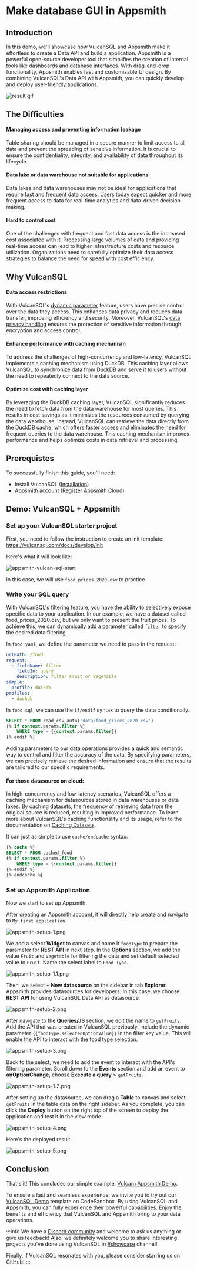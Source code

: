 # Make database GUI in Appsmith

## Introduction

In this demo, we'll showcase how VulcanSQL and Appsmith make it effortless to create a Data API and build a application. Appsmith is a powerful open-source developer tool that simplifies the creation of internal tools like dashboards and database interfaces. With drag-and-drop functionality, Appsmith enables fast and customizable UI design. By combining VulcanSQL's Data API with Appsmith, you can quickly develop and deploy user-friendly applications.

![result gif](./imgs/result.gif)

## The Difficulties

#### Managing access and preventing information leakage
Table sharing should be managed in a secure manner to limit access to all data and prevent the spreading of sensitive information. It is crucial to ensure the confidentiality, integrity, and availability of data throughout its lifecycle.

#### Data lake or data warehouse not suitable for applications
Data lakes and data warehouses may not be ideal for applications that require fast and frequent data access. Users today expect quicker and more frequent access to data for real-time analytics and data-driven decision-making.

#### Hard to control cost
One of the challenges with frequent and fast data access is the increased cost associated with it. Processing large volumes of data and providing real-time access can lead to higher infrastructure costs and resource utilization. Organizations need to carefully optimize their data access strategies to balance the need for speed with cost efficiency.


## Why VulcanSQL

#### Data access restrictions
With VulcanSQL's [dynamic parameter](/docs/develop/dynamic-param) feature, users have precise control over the data they access. This enhances data privacy and reduces data transfer, improving efficiency and security. Moreover, VulcanSQL's [data privacy handling](/docs/data-privacy/overview) ensures the protection of sensitive information through encryption and access control.

#### Enhance performance with caching mechanism
To address the challenges of high-concurrency and low-latency, VulcanSQL implements a caching mechanism using DuckDB. This caching layer allows VulcanSQL to synchronize data from DuckDB and serve it to users without the need to repeatedly connect to the data source.

#### Optimize cost with caching layer
By leveraging the DuckDB caching layer, VulcanSQL significantly reduces the need to fetch data from the data warehouse for most queries. This results in cost savings as it minimizes the resources consumed by querying the data warehouse. Instead, VulcanSQL can retrieve the data directly from the DuckDB cache, which offers faster access and eliminates the need for frequent queries to the data warehouse. This caching mechanism improves performance and helps optimize costs in data retrieval and processing.


## Prerequistes
To successfully finish this guide, you'll need:
- Install VulcanSQL ([Installation](/docs/get-started/installation))
- Appsmith account ([Register Appsmith Cloud](https://app.appsmith.com/))


## Demo: VulcanSQL + Appsmith

### Set up your VulcanSQL starter project

First, you need to follow the instruction to create an init template:
https://vulcansql.com/docs/develop/init

Here's what it will look like:

![appsmith-vulcan-sql-start](./imgs/appsmith-vulcan-sql-start.png)

In this case, we will use `food_prices_2020.csv` to practice.


### Write your SQL query
With VulcanSQL's filtering feature, you have the ability to selectively expose specific data to your application. In our example, we have a dataset called food_prices_2020.csv, but we only want to present the fruit prices. To achieve this, we can dynamically add a parameter called `filter` to specify the desired data filtering. 

In `food.yaml`, we define the parameter we need to pass in the request:
```yaml
urlPath: /food
request:
  - fieldName: filter
    fieldIn: query
    description: filter Fruit or Vegetable
sample:
  profile: duckdb
profiles:
  - duckdb
```

In `food.sql`, we can use the `if/endif` syntax to query the data conditionally.

```sql
SELECT * FROM read_csv_auto('data/food_prices_2020.csv')
{% if context.params.filter %}
    WHERE type = {{context.params.filter}}
{% endif %}
```

Adding parameters to our data operations provides a quick and semantic way to control and filter the accuracy of the data. By specifying parameters, we can precisely retrieve the desired information and ensure that the results are tailored to our specific requirements. 

#### For those datasource on cloud:

In high-concurrency and low-latency scenarios, VulcanSQL offers a caching mechanism for datasources stored in data warehouses or data lakes. By caching datasets, the frequency of retrieving data from the original source is reduced, resulting in improved performance. To learn more about VulcanSQL's caching functionality and its usage, refer to the documentation on [Caching Datasets](/docs/develop/cache).

It can just as simple to use `cache/endcache` syntax:

```sql
{% cache %}
SELECT * FROM cached_food
{% if context.params.filter %}
    WHERE type = {{context.params.filter}}
{% endif %}
{% endcache %}
```

### Set up Appsmith Application
Now we start to set up Appsmith.

After creating an Appsmith account, it will directly help create and navigate to `My first application`.

![appsmith-setup-1.png](./imgs/appsmith-setup-1.png)

We add a select **Widget** to canvas and name it `foodType` to prepare the parameter for **REST API** in next step.
In the **Options** section, we add the value `Fruit` and `Vegetable` for filtering the data and set default selected value to `Fruit`.
Name the select label to `Food Type`.

![appsmith-setup-1.1.png](./imgs/appsmith-setup-1.1.png)

Then, we select **+ New datasource** on the sidebar in tab **Explorer**. Appsmith provides datasources for developers. In this case, we choose **REST API** for using VulcanSQL Data API as datasource.

![appsmith-setup-2.png](./imgs/appsmith-setup-2.png)

After navigate to the **Queries/JS** section, we edit the name to `getFruits`. Add the API that was created in VulcanSQL previously. Include the dynamic parameter `{{foodType.selectedOptionValue}}` in the filter key value. This will enable the API to interact with the food type selection.

![appsmith-setup-3.png](./imgs/appsmith-setup-3.png)


Back to the select, we need to add the event to interact with the API's filtering parameter. Scroll down to the **Events** section and
add an event to **onOptionChange**, choose **Execute a query** > `getFruits`.

![appsmith-setup-1.2.png](./imgs/appsmith-setup-1.2.png)

After setting up the datasource, we can drag a **Table** to canvas and select `getFruits` in the table data on the right sidebar. As you complete, you can click the **Deploy** button on the right top of the screen to deploy the application and test it in the view mode.

![appsmith-setup-4.png](./imgs/appsmith-setup-4.png)

Here's the deployed result.

![appsmith-setup-5.png](./imgs/appsmith-setup-5.png)

## Conclusion

That's it! This concludes our simple example: [Vulcan+Appsmith Demo](https://app.appsmith.com/app/my-first-application/page1-64a6848a4d60e87c5655e3f6).

To ensure a fast and seamless experience, we invite you to try out our [VulcanSQL Demo](https://codesandbox.io/p/sandbox/demo-for-appsmith-frpcqz) template on CodeSandbox. By using VulcanSQL and Appsmith, you can fully experience their powerful capabilities. Enjoy the benefits and efficiency that VulcanSQL and Appsmith bring to your data operations.

:::info
We have a [Discord community](https://discord.gg/ztDz8DCmG4) and welcome to ask us anything or give us feedback! Also, we definitely welcome you to share interesting projects you've done using VulcanSQL in [#showcase](https://discord.com/channels/1017514410677391420/1017514410677391427) channel!

Finally, if VulcanSQL resonates with you, please consider starring us on GitHub!
:::